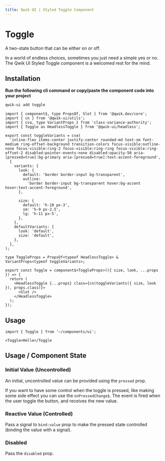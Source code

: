 ```yaml
---
title: Qwik UI | Styled Toggle Component
---
```



<StatusBanner status={statusByComponent.styled.Toggle} />

# Toggle

A two-state button that can be either on or off.

<Showcase name="hero" />

In a world of endless choices, sometimes you just need a simple yes or no. The Qwik UI Styled Toggle component is a welcomed rest for the mind.

## Installation

**Run the following cli command or copy/paste the component code into your project**

```sh
qwik-ui add toggle
```

```tsx
import { component$, type PropsOf, Slot } from '@qwik.dev/core';
import { cn } from '@qwik-ui/utils';
import { cva, type VariantProps } from 'class-variance-authority';
import { Toggle as HeadlessToggle } from '@qwik-ui/headless';

export const toggleVariants = cva(
  'inline-flex items-center justify-center rounded-md text-sm font-medium ring-offset-background transition-colors focus-visible:outline-none focus-visible:ring-2 focus-visible:ring-ring focus-visible:ring-offset-2 disabled:pointer-events-none disabled:opacity-50 aria-[pressed=true]:bg-primary aria-[pressed=true]:text-accent-foreground',
  {
    variants: {
      look: {
        default: 'border border-input bg-transparent',
        outline:
          'border border-input bg-transparent hover:bg-accent hover:text-accent-foreground',
      },

      size: {
        default: 'h-10 px-3',
        sm: 'h-9 px-2.5',
        lg: 'h-11 px-5',
      },
    },
    defaultVariants: {
      look: 'default',
      size: 'default',
    },
  },
);

type ToggleProps = PropsOf<typeof HeadlessToggle> & VariantProps<typeof toggleVariants>;

export const Toggle = component$<ToggleProps>(({ size, look, ...props }) => {
  return (
    <HeadlessToggle {...props} class={cn(toggleVariants({ size, look }), props.class)}>
      <Slot />
    </HeadlessToggle>
  );
});
```

## Usage

```tsx
import { Toggle } from '~/components/ui';
```

```tsx
<Toggle>Hello</Toggle
```

## Usage / Component State

### Initial Value (Uncontrolled)

An initial, uncontrolled value can be provided using the `pressed` prop.

<Showcase name="initialPressed" />

If you want to have some control when the toggle is pressed, like making some side effect you can use
the `onPressedChange$`. The event is fired when the user toggle the button, and receives the new value.

<Showcase name="pressed" />

### Reactive Value (Controlled)

Pass a signal to `bind:value` prop to make the pressed state controlled (binding the value with a signal).

<Showcase name="bind-pressed" />

### Disabled

Pass the `disabled` prop.

<Showcase name="disabled" />
